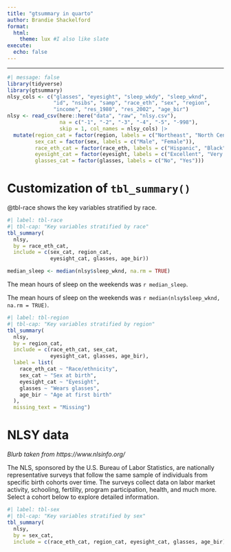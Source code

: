 ```yaml
---
title: "gtsummary in quarto"
author: Brandie Shackelford
format:
  html:
    theme: lux #I also like slate
execute:
  echo: false
---
```


------------------------------------------------------------------------

```r
#| message: false
library(tidyverse)
library(gtsummary)
nlsy_cols <- c("glasses", "eyesight", "sleep_wkdy", "sleep_wknd", 
               "id", "nsibs", "samp", "race_eth", "sex", "region", 
               "income", "res_1980", "res_2002", "age_bir")
nlsy <- read_csv(here::here("data", "raw", "nlsy.csv"), 
                 na = c("-1", "-2", "-3", "-4", "-5", "-998"),
                 skip = 1, col_names = nlsy_cols) |> 
  mutate(region_cat = factor(region, labels = c("Northeast", "North Central", "South", "West")),
         sex_cat = factor(sex, labels = c("Male", "Female")),
         race_eth_cat = factor(race_eth, labels = c("Hispanic", "Black", "Non-Black, Non-Hispanic")),
         eyesight_cat = factor(eyesight, labels = c("Excellent", "Very good", "Good", "Fair", "Poor")),
         glasses_cat = factor(glasses, labels = c("No", "Yes"))) 
```

# Customization of `tbl_summary()`

@tbl-race shows the key variables stratified by race.

```r
#| label: tbl-race
#| tbl-cap: "Key variables stratified by race"
tbl_summary(
  nlsy,
  by = race_eth_cat,
  include = c(sex_cat, region_cat,
              eyesight_cat, glasses, age_bir))
```

```r
median_sleep <- median(nlsy$sleep_wknd, na.rm = TRUE)
```

The mean hours of sleep on the weekends was `r median_sleep`.

The mean hours of sleep on the weekends was `r median(nlsy$sleep_wknd, na.rm = TRUE)`.

```r
#| label: tbl-region
#| tbl-cap: "Key variables stratified by region"
tbl_summary(
  nlsy,
  by = region_cat,
  include = c(race_eth_cat, sex_cat,
              eyesight_cat, glasses, age_bir),
  label = list(
    race_eth_cat ~ "Race/ethnicity",
    sex_cat ~ "Sex at birth",
    eyesight_cat ~ "Eyesight",
    glasses ~ "Wears glasses",
    age_bir ~ "Age at first birth"
  ),
  missing_text = "Missing")
```

# **NLSY data**

*Blurb taken from https://www.nlsinfo.org/*

The NLS, sponsored by the U.S. Bureau of Labor Statistics, are nationally representative surveys that follow the same sample of individuals from specific birth cohorts over time. The surveys collect data on labor market activity, schooling, fertility, program participation, health, and much more. Select a cohort below to explore detailed information.

```r
#| label: tbl-sex
#| tbl-cap: "Key variables stratified by sex"
tbl_summary(
  nlsy,
  by = sex_cat,
  include = c(race_eth_cat, region_cat, eyesight_cat, glasses, age_bir)) 
```

